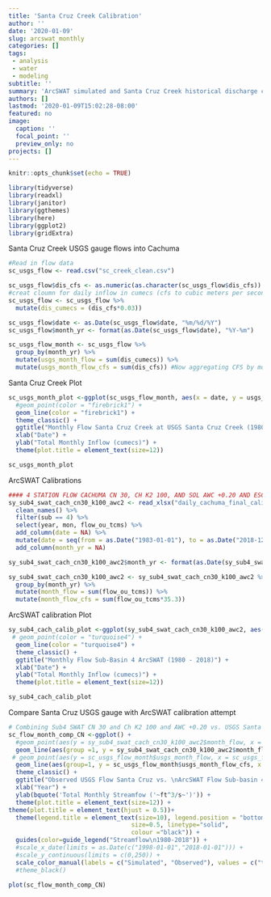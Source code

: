 ```yaml
---
title: 'Santa Cruz Creek Calibration'
author: ''
date: '2020-01-09'
slug: arcswat_monthly
categories: []
tags:
 - analysis
 - water
 - modeling
subtitle: ''
summary: 'ArcSWAT simulated and Santa Cruz Creek historical discharge calibration.'
authors: []
lastmod: '2020-01-09T15:02:28-08:00'
featured: no
image:
  caption: ''
  focal_point: ''
  preview_only: no
projects: []
---
```


```r
knitr::opts_chunk$set(echo = TRUE)
```

```r

library(tidyverse)
library(readxl)
library(janitor)
library(ggthemes)
library(here)
library(ggplot2)
library(gridExtra)

```

Santa Cruz Creek USGS gauge flows into Cachuma 
```r
#Read in flow data 
sc_usgs_flow <- read.csv("sc_creek_clean.csv")

sc_usgs_flow$dis_cfs <- as.numeric(as.character(sc_usgs_flow$dis_cfs))
#creat cloumn for daily inflow in cumecs (cfs to cubic meters per second (cumecs)) 
sc_usgs_flow <- sc_usgs_flow %>% 
  mutate(dis_cumecs = (dis_cfs*0.03)) 

sc_usgs_flow$date <- as.Date(sc_usgs_flow$date, "%m/%d/%Y")
sc_usgs_flow$month_yr <- format(as.Date(sc_usgs_flow$date), "%Y-%m")

sc_usgs_flow_month <- sc_usgs_flow %>% 
  group_by(month_yr) %>% 
  mutate(usgs_month_flow = sum(dis_cumecs)) %>% 
  mutate(usgs_month_flow_cfs = sum(dis_cfs)) #Now aggregating CFS by month for report 


```

Santa Cruz Creek Plot
```r

sc_usgs_month_plot <-ggplot(sc_usgs_flow_month, aes(x = date, y = usgs_month_flow)) +
  #geom_point(color = "firebrick1") +
  geom_line(color = "firebrick1") +
  theme_classic() +
  ggtitle("Monthly Flow Santa Cruz Creek at USGS Santa Cruz Creek (1980 - 2018)") +
  xlab("Date") +
  ylab("Total Monthly Inflow (cumecs)") +
  theme(plot.title = element_text(size=12))

sc_usgs_month_plot

```

ArcSWAT Calibrations
```r
#### 4 STATION FLOW CACHUMA CN 30, CH K2 100, AND SOL AWC +0.20 AND ESCO 50
sy_sub4_swat_cach_cn30_k100_awc2 <- read_xlsx("daily_cachuma_final_calibration_rch.xlsx") %>% 
  clean_names() %>% 
  filter(sub == 4) %>%
  select(year, mon, flow_ou_tcms) %>% 
  add_column(date = NA) %>% 
  mutate(date = seq(from = as.Date("1983-01-01"), to = as.Date("2018-12-31"), by = 'day')) %>% # Add date column
  add_column(month_yr = NA)

sy_sub4_swat_cach_cn30_k100_awc2$month_yr <- format(as.Date(sy_sub4_swat_cach_cn30_k100_awc2$date), "%Y-%m")

sy_sub4_swat_cach_cn30_k100_awc2 <- sy_sub4_swat_cach_cn30_k100_awc2 %>% 
  group_by(month_yr) %>% 
  mutate(month_flow = sum(flow_ou_tcms)) %>% 
  mutate(month_flow_cfs = sum(flow_ou_tcms*35.3))

```

ArcSWAT calibration Plot
```r

sy_sub4_cach_calib_plot <-ggplot(sy_sub4_swat_cach_cn30_k100_awc2, aes(x = date, y = month_flow)) +
 # geom_point(color = "turquoise4") +
  geom_line(color = "turquoise4") +
  theme_classic() +
  ggtitle("Monthly Flow Sub-Basin 4 ArcSWAT (1980 - 2018)") +
  xlab("Date") +
  ylab("Total Monthly Inflow (cumecs)") +
  theme(plot.title = element_text(size=12))

sy_sub4_cach_calib_plot

```


Compare Santa Cruz USGS gauge with ArcSWAT calibration attempt
```r

# Combining Sub4 SWAT CN 30 and Ch K2 100 and AWC +0.20 vs. USGS Santa Cruz
sc_flow_month_comp_CN <-ggplot() +
  #geom_point(aes(y = sy_sub4_swat_cach_cn30_k100_awc2$month_flow, x = sy_sub4_swat_cach_cn30_k100_awc2$date, color = "month_flow"), alpha = 0.4) +
  geom_line(aes(group =1, y = sy_sub4_swat_cach_cn30_k100_awc2$month_flow_cfs, x = sy_sub4_swat_cach_cn30_k100_awc2$date, color = "month_flow_cfs"), alpha = 0.6, size = 1) +
 # geom_point(aes(y = sc_usgs_flow_month$usgs_month_flow, x = sc_usgs_flow_month$date, color = "usgs_month_flow"), alpha = 0.4) +
  geom_line(aes(group=1, y = sc_usgs_flow_month$usgs_month_flow_cfs, x = sc_usgs_flow_month$date, color = "usgs_month_flow_cfs"), alpha = 0.6, size = 1) +
  theme_classic() +
  ggtitle("Observed USGS Flow Santa Cruz vs. \nArcSWAT Flow Sub-basin 4\n ") +
  xlab("Year") +
  ylab(bquote('Total Monthly Streamfow ('~ft^3/s~')')) + 
  theme(plot.title = element_text(size=12)) +
theme(plot.title = element_text(hjust = 0.5))+
  theme(legend.title = element_text(size=10), legend.position = "bottom", legend.background = element_rect(fill="white",
                                  size=0.5, linetype="solid", 
                                  colour ="black")) +
  guides(color=guide_legend("Streamflow\n1980-2018")) +
  #scale_x_date(limits = as.Date(c("1998-01-01","2018-01-01"))) +
  #scale_y_continuous(limits = c(0,250)) +
  scale_color_manual(labels = c("Simulated", "Observed"), values = c("turquoise4", "firebrick1")) #+
  #theme_black()

plot(sc_flow_month_comp_CN)
```
